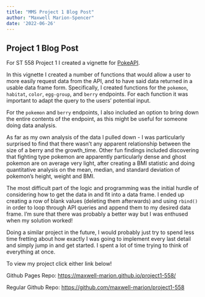 ---
title: "MMS Project 1 Blog Post"
author: "Maxwell Marion-Spencer"
date: '2022-06-26'
---

## Project 1 Blog Post

For ST 558 Project 1 I created a vignette for [PokeAPI](https://pokeapi.co/).

In this vignette I created a number of functions that would allow a user to more easily request data from the API, and to have said data returned in a usable data frame form. Specifically, I created functions for the `pokemon`, `habitat`, `color`, `egg-group`, and `berry` endpoints. For each function it was important to adapt the query to the users' potential input.

For the `pokemon` and `berry` endpoints, I also included an option to bring down the entire contents of the endpoint, as this might be useful for someone doing data analysis.

As far as my own analysis of the data I pulled down - I was particularly surprised to find that there wasn't any apparent relationship between the size of a berry and the growth_time. Other fun findings included discovering that fighting type pokemon are apparently particularly dense and ghost pokemon are on average very light, after creating a BMI statistic and doing quantitative analysis on the mean, median, and standard deviation of pokemon's height, weight and BMI. 

The most difficult part of the logic and programming was the initial hurdle of considering how to get the data in and fit into a data frame. I ended up creating a row of blank values (deleting them afterwards) and using `rbind()` in order to loop through API queries and append them to my desired data frame. I'm sure that there was probably a better way but I was enthused when my solution worked!

Doing a similar project in the future, I would probably just try to spend less time fretting about how exactly I was going to implement every last detail and simply jump in and get started. I spent a lot of time trying to think of everything at once. 

To view my project click either link below!

Github Pages Repo: [https://maxwell-marion.github.io/project1-558/](https://maxwell-marion.github.io/project1-558/)

Regular Github Repo: [https://github.com/maxwell-marion/project1-558](https://github.com/maxwell-marion/project1-558)